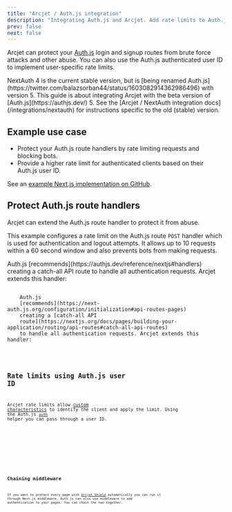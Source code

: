 ```yaml
---
title: "Arcjet / Auth.js integration"
description: "Integrating Auth.js and Arcjet. Add rate limits to Auth.js login endpoints."
prev: false
next: false
---
```



Arcjet can protect your [Auth.js](https://authjs.dev/) login and signup routes
from brute force attacks and other abuse. You can also use the Auth.js
authenticated user ID to implement user-specific rate limits.

<WhatIsArcjet />

<Aside type="note" title="NextAuth 4 and Auth.js 5">
  NextAuth 4 is the current stable version, but is [being renamed
  Auth.js](https://twitter.com/balazsorban44/status/1603082914362986496) with
  version 5. This guide is about integrating Arcjet with the beta version of
  [Auth.js](https://authjs.dev/) 5. See the [Arcjet / NextAuth integration
  docs](/integrations/nextauth) for instructions specific to the old (stable)
  version.
</Aside>

## Example use case

- Protect your Auth.js route handlers by rate limiting requests and
  blocking bots.
- Provide a higher rate limit for authenticated clients based on their
  Auth.js user ID.

See an [example Next.js implementation on
GitHub](https://github.com/arcjet/arcjet-js/tree/main/examples/nextjs-14-authjs-5).

## Protect Auth.js route handlers

Arcjet can extend the Auth.js route handler to protect it from abuse.

This example configures a rate limit on the Auth.js route `POST` handler which
is used for authentication and logout attempts. It allows up to 10 requests
within a 60 second window and also prevents bots from making requests.

<Tabs>
  <TabItem label="NextJS (App)">
    Auth.js [recommends](https://authjs.dev/reference/nextjs#handlers) creating
    a catch-all API route to handle all authentication requests. Arcjet extends
    this handler:
    <Code
      code={AuthJSAppTS}
      lang="ts"
      title="/app/api/auth/[...nextauth]/route.ts"
      mark={["ARCJET_KEY"]}
    />
  </TabItem>
  <TabItem label="NextJS (Pages)">
    Auth.js
    [recommends](https://next-auth.js.org/configuration/initialization#api-routes-pages)
    creating a [catch-all API
    route](https://nextjs.org/docs/pages/building-your-application/routing/api-routes#catch-all-api-routes)
    to handle all authentication requests. Arcjet extends this handler:
    <Code
      code={AuthJSPagesTS}
      lang="ts"
      title="/pages/api/auth/[...nextauth].ts"
      mark={["ARCJET_KEY"]}
    />
  </TabItem>
</Tabs>

## Rate limits using Auth.js user ID

Arcjet rate limits allow [custom
characteristics](/rate-limiting/configuration#custom-characteristics) to
identify the client and apply the limit. Using the Auth.js
[`auth`](https://authjs.dev/reference/nextjs#auth) helper you can pass through a
user ID.

<Tabs>
  <TabItem label="NextJS (App)">
    <Code
      code={AuthJSUserAppTS}
      lang="ts"
      title="/app/api/private/route.ts"
      mark={["ARCJET_KEY"]}
    />
  </TabItem>
  <TabItem label="NextJS (Pages)">
    <Code
      code={AuthJSUserPagesTS}
      lang="ts"
      title="/pages/api/private.ts"
      mark={["ARCJET_KEY"]}
    />
  </TabItem>
</Tabs>

## Chaining middleware

If you want to protect every page with [Arcjet Shield](/shield/concepts)
automatically you can run it through Next.js middleware. Auth.js can also use
middleware to add authentication to your pages. You can chain the two together.

<Code code={AuthJSMiddleware} lang="ts" title="/middleware.ts" />

<Comments />

